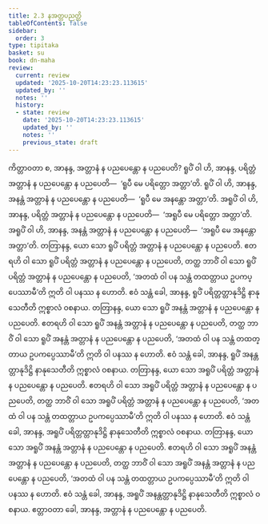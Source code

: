 ```yaml
---
title: 2.3 နအတ္တပညတ္တိ
tableOfContents: false
sidebar:
  order: 3
type: tipitaka
basket: su
book: dn-maha
review:
  current: review
  updated: '2025-10-20T14:23:23.113615'
  updated_by: ''
  notes: ''
  history:
  - state: review
    date: '2025-10-20T14:23:23.113615'
    updated_by: ''
    notes: ''
    previous_state: draft
---
```



<DynamicBreadcrumb />


<ReviewStatus review={frontmatter.review} showDetails={true} />

<HypothesisAnnotation frontmatter={frontmatter} />

<Division number="119" book="dn-maha" e="ch" v="7" p="55">

<Paragraph number="225" book="dn-maha">
ကိတ္တာဝတာ စ, အာနန္ဒ, အတ္တာနံ န ပညပေန္တော န ပညပေတိ? ရူပိံ ဝါ ဟိ, အာနန္ဒ, ပရိတ္တံ အတ္တာနံ န ပညပေန္တော န ပညပေတိ—  ‘ရူပီ မေ ပရိတ္တော အတ္တာ’တိ. ရူပိံ ဝါ ဟိ, အာနန္ဒ, အနန္တံ အတ္တာနံ န ပညပေန္တော န ပညပေတိ—  ‘ရူပီ မေ အနန္တော အတ္တာ’တိ. အရူပိံ ဝါ ဟိ, အာနန္ဒ, ပရိတ္တံ အတ္တာနံ န ပညပေန္တော န ပညပေတိ—  ‘အရူပီ မေ ပရိတ္တော အတ္တာ’တိ. အရူပိံ ဝါ ဟိ, အာနန္ဒ, အနန္တံ အတ္တာနံ န ပညပေန္တော န ပညပေတိ—  ‘အရူပီ မေ အနန္တော အတ္တာ’တိ.
</Paragraph>

</Division>
<Division number="120" book="dn-maha" e="ch" v="7" p="55">

<Paragraph number="226" book="dn-maha">
တတြာနန္ဒ, ယော သော ရူပိံ ပရိတ္တံ အတ္တာနံ န ပညပေန္တော န ပညပေတိ. ဧတရဟိ ဝါ သော ရူပိံ ပရိတ္တံ အတ္တာနံ န ပညပေန္တော န ပညပေတိ, တတ္ထ ဘာဝိံ ဝါ သော ရူပိံ ပရိတ္တံ အတ္တာနံ န ပညပေန္တော န ပညပေတိ, ‘အတထံ ဝါ ပန သန္တံ တထတ္တာယ ဥပကပ္ပေဿာမီ’တိ ဣတိ ဝါ ပနဿ န ဟောတိ. ဧဝံ သန္တံ ခေါ, အာနန္ဒ, ရူပိံ ပရိတ္တတ္တာနုဒိဋ္ဌိ နာနုသေတီတိ ဣစ္စာလံ ဝစနာယ.
</Paragraph>

<Paragraph number="227" book="dn-maha">
တတြာနန္ဒ, ယော သော ရူပိံ အနန္တံ အတ္တာနံ န ပညပေန္တော န ပညပေတိ. ဧတရဟိ ဝါ သော ရူပိံ အနန္တံ အတ္တာနံ န ပညပေန္တော န ပညပေတိ, တတ္ထ ဘာဝိံ ဝါ သော ရူပိံ အနန္တံ အတ္တာနံ န ပညပေန္တော န ပညပေတိ, ‘အတထံ ဝါ ပန သန္တံ တထတ္တာယ ဥပကပ္ပေဿာမီ’တိ ဣတိ ဝါ ပနဿ န ဟောတိ. ဧဝံ သန္တံ ခေါ, အာနန္ဒ, ရူပိံ အနန္တတ္တာနုဒိဋ္ဌိ နာနုသေတီတိ ဣစ္စာလံ ဝစနာယ.
</Paragraph>

<Paragraph number="228" book="dn-maha">
တတြာနန္ဒ, ယော သော အရူပိံ ပရိတ္တံ အတ္တာနံ န ပညပေန္တော န ပညပေတိ. ဧတရဟိ ဝါ သော အရူပိံ ပရိတ္တံ အတ္တာနံ န ပညပေန္တော န ပညပေတိ, တတ္ထ ဘာဝိံ ဝါ သော အရူပိံ ပရိတ္တံ အတ္တာနံ န ပညပေန္တော န ပညပေတိ, ‘အတထံ ဝါ ပန သန္တံ တထတ္တာယ ဥပကပ္ပေဿာမီ’တိ ဣတိ ဝါ ပနဿ န ဟောတိ. ဧဝံ သန္တံ ခေါ, အာနန္ဒ, အရူပိံ ပရိတ္တတ္တာနုဒိဋ္ဌိ နာနုသေတီတိ ဣစ္စာလံ ဝစနာယ.
</Paragraph>

<Paragraph number="229" book="dn-maha">
တတြာနန္ဒ, ယော သော အရူပိံ အနန္တံ အတ္တာနံ န ပညပေန္တော န ပညပေတိ. ဧတရဟိ ဝါ သော အရူပိံ အနန္တံ အတ္တာနံ န ပညပေန္တော န ပညပေတိ, တတ္ထ ဘာဝိံ ဝါ သော အရူပိံ အနန္တံ အတ္တာနံ န ပညပေန္တော န ပညပေတိ, ‘အတထံ ဝါ ပန သန္တံ တထတ္တာယ ဥပကပ္ပေဿာမီ’တိ ဣတိ ဝါ ပနဿ န ဟောတိ. ဧဝံ သန္တံ ခေါ, အာနန္ဒ, အရူပိံ အနန္တတ္တာနုဒိဋ္ဌိ နာနုသေတီတိ ဣစ္စာလံ ဝစနာယ. ဧတ္တာဝတာ ခေါ, အာနန္ဒ, အတ္တာနံ န ပညပေန္တော န ပညပေတိ.
</Paragraph>
</Division>